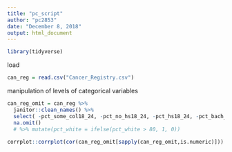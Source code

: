```yaml
---
title: "pc_script"
author: "pc2853"
date: "December 8, 2018"
output: html_document
---
```


```r
library(tidyverse)
```

load 
```r
can_reg = read.csv("Cancer_Registry.csv")
```

manipulation of levels of categorical variables
```r
can_reg_omit = can_reg %>% 
  janitor::clean_names() %>% 
  select( -pct_some_col18_24, -pct_no_hs18_24, -pct_hs18_24, -pct_bach_deg18_24, -avg_ann_count, -incidence_rate, -avg_deaths_per_year, -med_income, -pop_est2015, -median_age_male, -median_age_female, -percent_married, -pct_employed16_over, -pct_private_coverage, -pct_private_coverage_alone, -pct_emp_priv_coverage, -pct_public_coverage, -pct_black, -pct_asian, -pct_other_race) %>% 
  na.omit() 
  # %>% mutate(pct_white = ifelse(pct_white > 80, 1, 0))
  
corrplot::corrplot(cor(can_reg_omit[sapply(can_reg_omit,is.numeric)]))
```

